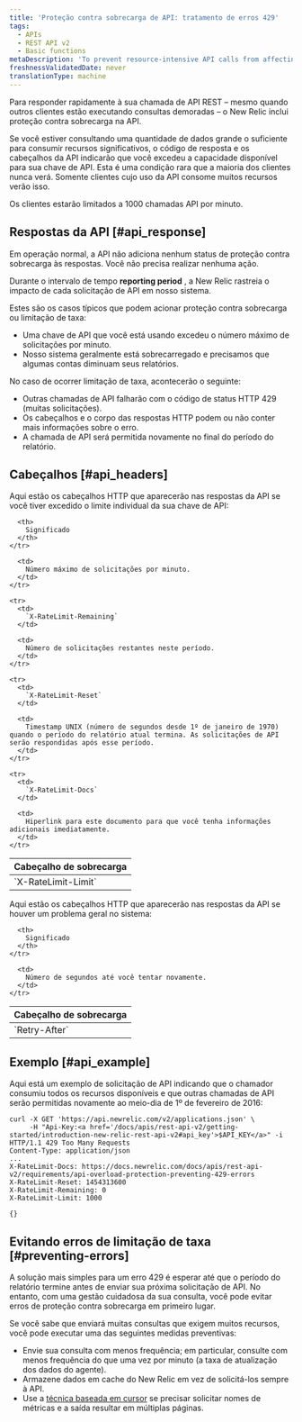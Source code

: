 ```yaml
---
title: 'Proteção contra sobrecarga de API: tratamento de erros 429'
tags:
  - APIs
  - REST API v2
  - Basic functions
metaDescription: 'To prevent resource-intensive API calls from affecting other customers'' API calls, New Relic''s REST API includes overload protection.'
freshnessValidatedDate: never
translationType: machine
---
```


Para responder rapidamente à sua chamada de API REST – mesmo quando outros clientes estão executando consultas demoradas – o New Relic inclui proteção contra sobrecarga na API.

Se você estiver consultando uma quantidade de dados grande o suficiente para consumir recursos significativos, o código de resposta e os cabeçalhos da API indicarão que você excedeu a capacidade disponível para sua chave de API. Esta é uma condição rara que a maioria dos clientes nunca verá. Somente clientes cujo uso da API consome muitos recursos verão isso.

Os clientes estarão limitados a 1000 chamadas API por minuto.

## Respostas da API [#api_response]

Em operação normal, a API não adiciona nenhum status de proteção contra sobrecarga às respostas. Você não precisa realizar nenhuma ação.

Durante o intervalo de tempo <DNT>**reporting period**</DNT> , a New Relic rastreia o impacto de cada solicitação de API em nosso sistema.

Estes são os casos típicos que podem acionar proteção contra sobrecarga ou limitação de taxa:

* Uma chave de API que você está usando excedeu o número máximo de solicitações por minuto.
* Nosso sistema geralmente está sobrecarregado e precisamos que algumas contas diminuam seus relatórios.

No caso de ocorrer limitação de taxa, acontecerão o seguinte:

* Outras chamadas de API falharão com o código de status HTTP 429 (muitas solicitações).
* Os cabeçalhos e o corpo das respostas HTTP podem ou não conter mais informações sobre o erro.
* A chamada de API será permitida novamente no final do período do relatório.

## Cabeçalhos [#api_headers]

Aqui estão os cabeçalhos HTTP que aparecerão nas respostas da API se você tiver excedido o limite individual da sua chave de API:

<table>
  <thead>
    <tr>
      <th>
        Cabeçalho de sobrecarga
      </th>

      <th>
        Significado
      </th>
    </tr>
  </thead>

  <tbody>
    <tr>
      <td>
        `X-RateLimit-Limit`
      </td>

      <td>
        Número máximo de solicitações por minuto.
      </td>
    </tr>

    <tr>
      <td>
        `X-RateLimit-Remaining`
      </td>

      <td>
        Número de solicitações restantes neste período.
      </td>
    </tr>

    <tr>
      <td>
        `X-RateLimit-Reset`
      </td>

      <td>
        Timestamp UNIX (número de segundos desde 1º de janeiro de 1970) quando o período do relatório atual termina. As solicitações de API serão respondidas após esse período.
      </td>
    </tr>

    <tr>
      <td>
        `X-RateLimit-Docs`
      </td>

      <td>
        Hiperlink para este documento para que você tenha informações adicionais imediatamente.
      </td>
    </tr>
  </tbody>
</table>

Aqui estão os cabeçalhos HTTP que aparecerão nas respostas da API se houver um problema geral no sistema:

<table>
  <thead>
    <tr>
      <th style={{ width: "400px" }}>
        Cabeçalho de sobrecarga
      </th>

      <th>
        Significado
      </th>
    </tr>
  </thead>

  <tbody>
    <tr>
      <td id="overload-reset">
        `Retry-After`
      </td>

      <td>
        Número de segundos até você tentar novamente.
      </td>
    </tr>
  </tbody>
</table>

## Exemplo [#api_example]

Aqui está um exemplo de solicitação de API indicando que o chamador consumiu todos os recursos disponíveis e que outras chamadas de API serão permitidas novamente ao meio-dia de 1º de fevereiro de 2016:

```
curl -X GET 'https://api.newrelic.com/v2/applications.json' \
     -H "Api-Key:<a href='/docs/apis/rest-api-v2/getting-started/introduction-new-relic-rest-api-v2#api_key'>$API_KEY</a>" -i
HTTP/1.1 429 Too Many Requests
Content-Type: application/json
...
X-RateLimit-Docs: https://docs.newrelic.com/docs/apis/rest-api-v2/requirements/api-overload-protection-preventing-429-errors
X-RateLimit-Reset: 1454313600
X-RateLimit-Remaining: 0
X-RateLimit-Limit: 1000

{}
```

## Evitando erros de limitação de taxa [#preventing-errors]

A solução mais simples para um erro 429 é esperar até que o período do relatório termine antes de enviar sua próxima solicitação de API. No entanto, com uma gestão cuidadosa da sua consulta, você pode evitar erros de proteção contra sobrecarga em primeiro lugar.

Se você sabe que enviará muitas consultas que exigem muitos recursos, você pode executar uma das seguintes medidas preventivas:

* Envie sua consulta com menos frequência; em particular, consulte com menos frequência do que uma vez por minuto (a taxa de atualização dos dados do agente).
* Armazene dados em cache do New Relic em vez de solicitá-los sempre à API.
* Use a [técnica baseada em cursor](/docs/apis/rest-api-v2/requirements/pagination-api-output#metric_name_cursor_paging) se precisar solicitar nomes de métricas e a saída resultar em múltiplas páginas.